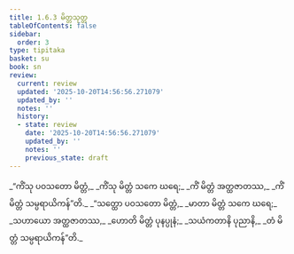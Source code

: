 ```yaml
---
title: 1.6.3 မိတ္တသုတ္တ
tableOfContents: false
sidebar:
  order: 3
type: tipitaka
basket: su
book: sn
review:
  current: review
  updated: '2025-10-20T14:56:56.271079'
  updated_by: ''
  notes: ''
  history:
  - state: review
    date: '2025-10-20T14:56:56.271079'
    updated_by: ''
    notes: ''
    previous_state: draft
---
```



<DynamicBreadcrumb />


<ReviewStatus review={frontmatter.review} showDetails={true} />

<HypothesisAnnotation frontmatter={frontmatter} />

<Division number="53" book="sn" e="ch" v="18" p="287">

<Paragraph number="292" type="verses" book="sn">
_“ကိံသု ပဝသတော မိတ္တံ,_  
_ကိံသု မိတ္တံ သကေ ဃရေ;_  
_ကိံ မိတ္တံ အတ္ထဇာတဿ,_  
_ကိံ မိတ္တံ သမ္ပရာယိကန်”တိ._  

</Paragraph>

<Paragraph number="293" type="verses" book="sn">
_“သတ္ထော ပဝသတော မိတ္တံ,_  
_မာတာ မိတ္တံ သကေ ဃရေ;_  
_သဟာယော အတ္ထဇာတဿ,_  
_ဟောတိ မိတ္တံ ပုနပ္ပုနံ;_  
_သယံကတာနိ ပုညာနိ,_  
_တံ မိတ္တံ သမ္ပရာယိကန်”တိ._
</Paragraph>
</Division>